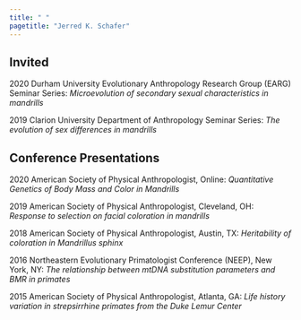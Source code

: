 ```yaml
---
title: " "
pagetitle: "Jerred K. Schafer"
---
```


<link rel="stylesheet" href="styles.css" type="text/css">
<link rel="stylesheet" href="academicicons/css/academicons.min.css"/>

## Invited

2020 Durham University Evolutionary Anthropology Research Group (EARG) Seminar Series: *Microevolution of secondary sexual characteristics in mandrills*

2019 Clarion University Department of Anthropology Seminar Series: *The evolution of sex differences in mandrills*

## Conference Presentations

2020 American Society of Physical Anthropologist, Online: *Quantitative Genetics of Body Mass and Color in Mandrills*

2019 American Society of Physical Anthropologist, Cleveland, OH: *Response to selection on facial coloration in mandrills*

2018 American Society of Physical Anthropologist, Austin, TX: *Heritability of coloration in Mandrillus sphinx*

2016 Northeastern Evolutionary Primatologist Conference (NEEP), New York, NY: *The relationship between mtDNA substitution parameters and BMR in primates*

2015 American Society of Physical Anthropologist, Atlanta, GA: *Life history variation in strepsirrhine primates from the Duke Lemur Center*


